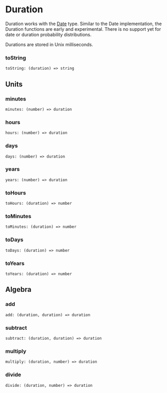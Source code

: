 # Duration

Duration works with the [Date](/docs/Api/Date) type. Similar to the Date implementation, the Duration functions are early and experimental. There is no support yet for date or duration probability distributions.

Durations are stored in Unix milliseconds.

### toString

```
toString: (duration) => string
```

## Units

### minutes

```
minutes: (number) => duration
```

### hours

```
hours: (number) => duration
```

### days

```
days: (number) => duration
```

### years

```
years: (number) => duration
```

### toHours

```
toHours: (duration) => number
```

### toMinutes

```
toMinutes: (duration) => number
```

### toDays

```
toDays: (duration) => number
```

### toYears

```
toYears: (duration) => number
```

## Algebra

### add

```
add: (duration, duration) => duration
```

### subtract

```
subtract: (duration, duration) => duration
```

### multiply

```
multiply: (duration, number) => duration
```

### divide

```
divide: (duration, number) => duration
```

